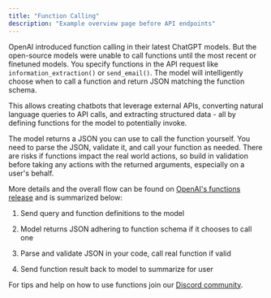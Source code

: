 ```yaml
---
title: "Function Calling"
description: "Example overview page before API endpoints"
---
```



OpenAI introduced function calling in their latest ChatGPT models. But the open-source models were unable to call functions until the most recent or finetuned models. You specify functions in the API request like `information_extraction()` or `send_email()`. The model will intelligently choose when to call a function and return JSON matching the function schema.

This allows creating chatbots that leverage external APIs, converting natural language queries to API calls, and extracting structured data - all by defining functions for the model to potentially invoke. 

The model returns a JSON you can use to call the function yourself. You need to parse the JSON, validate it, and call your function as needed. There are risks if functions impact the real world actions, so build in validation before taking any actions with the returned arguments, especially on a user's behalf.

More details and the overall flow can be found on [OpenAI's functions release](https://openai.com/blog/function-calling-and-other-api-updates) and is summarized below:

1. Send query and function definitions to the model

2. Model returns JSON adhering to function schema if it chooses to call one 

3. Parse and validate JSON in your code, call real function if valid

4. Send function result back to model to summarize for user


For tips and help on how to use functions join our [Discord community](https://discord.gg/sxcd9hfbkJ).
